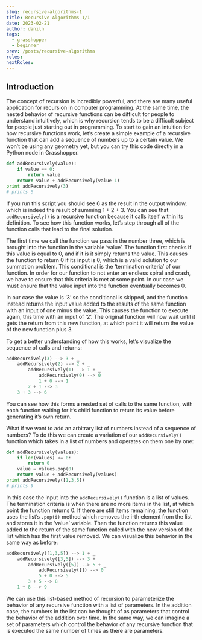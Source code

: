 ```yaml
---
slug: recursive-algorithms-1
title: Recursive Algorithms 1/1
date: 2023-02-21
author: daniln
tags:
  - grasshopper
  - beginner
prev: /posts/recursive-algorithms
roles:
nextRoles:
---
```


## Introduction

The concept of recursion is incredibly powerful, and there are many useful application for recursion in computer programming. At the same time, the nested behavior of recursive functions can be difficult for people to understand intuitively, which is why recursion tends to be a difficult subject for people just starting out in programming. To start to gain an intuition for how recursive functions work, let’s create a simple example of a recursive function that can add a sequence of numbers up to a certain value. We won’t be using any geometry yet, but you can try this code directly in a Python node in Grasshopper.

```python
def addRecursively(value):
    if value == 0:
        return value
    return value + addRecursively(value-1)
print addRecursively(3)
# prints 6
```

If you run this script you should see 6 as the result in the output window, which is indeed the result of summing 1 + 2 + 3. You can see that `addRecursively()` is a recursive function because it calls itself within its definition. To see how this function works, let’s step through all of the function calls that lead to the final solution.

The first time we call the function we pass in the number three, which is brought into the function in the variable ‘value’. The function first checks if this value is equal to 0, and if it is it simply returns the value. This causes the function to return 0 if its input is 0, which is a valid solution to our summation problem. This conditional is the ‘termination criteria’ of our function. In order for our function to not enter an endless spiral and crash, we have to ensure that this criteria is met at some point. In our case we must ensure that the value input into the function eventually becomes 0.

In our case the value is ‘3’ so the conditional is skipped, and the function instead returns the input value added to the results of the same function with an input of one minus the value. This causes the function to execute again, this time with an input of ‘2’. The original function will now wait until it gets the return from this new function, at which point it will return the value of the new function plus 3.

To get a better understanding of how this works, let’s visualize the sequence of calls and returns:

```python
addRecursively(3) --> 3 + _
	addRecursively(2) --> 2 + _
		addRecursively(1) --> 1 + _
			addRecursively(0) --> 0
			1 + 0 --> 1
		2 + 1 --> 3
	3 + 3 --> 6
```

You can see how this forms a nested set of calls to the same function, with each function waiting for it’s child function to return its value before generating it’s own return.

What if we want to add an arbitrary list of numbers instead of a sequence of numbers? To do this we can create a variation of our `addRecursively()` function which takes in a list of numbers and operates on them one by one:

```python
def addRecursively(values):
    if len(values) <= 0:
        return 0
    value = values.pop(0)
    return value + addRecursively(values)
print addRecursively([1,3,5])
# prints 9
```

In this case the input into the `addRecursively()` function is a list of values. The termination criteria is when there are no more items in the list, at which point the function returns 0. If there are still items remaining, the function uses the list’s `.pop(i)` method which removes the i-th element from the list and stores it in the ‘value’ variable. Then the function returns this value added to the return of the same function called with the new version of the list which has the first value removed. We can visualize this behavior in the same way as before:

```python
addRecursively([1,3,5]) --> 1 + _
	addRecursively([3,5]) --> 3 + 
		addRecursively([5]) --> 5 + _
			addRecursively([]) --> 0
			5 + 0 --> 5
		3 + 5 --> 8
	1 + 8 --> 9
```

We can use this list-based method of recursion to parameterize the behavior of any recursive function with a list of parameters. In the addition case, the numbers in the list can be thought of as parameters that control the behavior of the addition over time. In the same way, we can imagine a set of parameters which control the behavior of any recursive function that is executed the same number of times as there are parameters.
